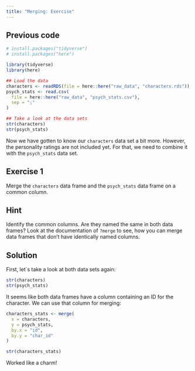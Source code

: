 ```yaml
---
title: "Merging: Exercise"
---
```


::: {.callout-caution icon="false" collapse="true"}
## Previous code

```r
# install.packages("tidyverse")
# install.packages("here")

library(tidyverse)
library(here)

## Load the data
characters <- readRDS(file = here::here("raw_data", "characters.rds"))
psych_stats <- read.csv(
  file = here::here("raw_data", "psych_stats.csv"),
  sep = ";"
)

## Take a look at the data sets
str(characters)
str(psych_stats)
```
:::

Now we have gotten to know our `characters` data set a bit more. However, the personality ratings are not included yet. For that, we need to combine it with the `psych_stats` data set.

## Exercise 1

Merge the `characters` data frame and the `psych_stats` data frame on a common column.

::: {.callout-tip collapse="true"}
## Hint

Identify the common columns. Are they named the same in both data frames? Look at the documentation of `?merge` to see, how you can merge data frames that don't have identically named columns.
:::

::: {.callout-caution collapse="true"}
## Solution

First, let\`s take a look at both data sets again:

```r
str(characters)
str(psych_stats)
```

It seems like both data frames have a column containing an ID for the character. We can use that column for merging:

```r
characters_stats <- merge(
  x = characters,
  y = psych_stats,
  by.x = "id", 
  by.y = "char_id"
)

str(characters_stats)
```

Worked like a charm!
:::
